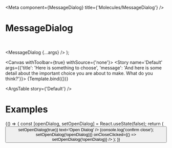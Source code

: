 

<Meta
  component={MessageDialog}
  title={'Molecules/MessageDialog'}
/>

# MessageDialog

<br/>

  <MessageDialog {...args} />
);


<Canvas withToolbar={true} withSource={'none'}>
  <Story name='Default' args={{'title': 'Here is something to choose', 'message': 'And here is some detail about the important choice you are about to make. What do you think?'}}>
    {Template.bind({})}
  </Story>
</Canvas>

<ArgsTable story={'Default'} />

# Examples
<Canvas >
  <Story name='Message Dialog'>
    {() => {
      const [openDialog, setOpenDialog] = React.useState(false);
      return (
        <React.Fragment>
          <Button variant='primary' onClicked={() => setOpenDialog(true)} text='Open Dialog' />
          <MessageDialog
            isOpen={openDialog}
            title='Message Dialog'
            message='This is a simple message dialog with two  buttons'
            onConfirmClicked={() => {console.log('confirm close'); setOpenDialog(!openDialog)}}
            onCloseClicked={() => setOpenDialog(!openDialog)}
          />
        </React.Fragment>
      );
    }}
  </Story>
</Canvas>
